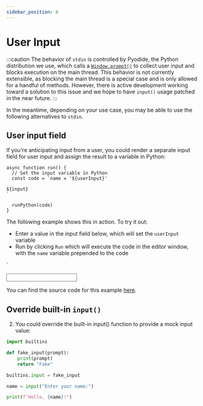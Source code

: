 ```yaml
---
sidebar_position: 8
---
```



# User Input

:::caution
The behavior of `stdin` is controlled by Pyodide, the Python distribution we use, which calls a [`Window.prompt()`](https://developer.mozilla.org/en-US/docs/Web/API/Window/prompt) to collect user input and blocks execution on the main thread. This behavior is not currently extensible, as blocking the main thread is a special case and is only allowed for a handful of methods. However, there is active development working toward a solution to this issue and we hope to have `input()` usage patched in the near future.
:::

In the meantime, depending on your use case, you may be able to use the following alternatives to `stdin`.

## User input field

If you're anticipating input from a user, you could render a separate input field for user input and assign the result to a variable in Python:

```tsx
async function run() {
  // Set the input variable in Python
  const code = `name = '${userInput}'

${input}
`

  runPython(code)
}
```

The following example shows this in action. To try it out:

- Enter a value in the input field below, which will set the `userInput` variable
- Run by clicking `Run` which will execute the code in the editor window, with the `name` variable prepended to the code

`

<Input code={exampleInputCode} />

You can find the source code for this example [here](https://github.com/elilambnz/react-py/blob/main/website/src/components/Input.tsx).

## Override built-in `input()`

2. You could override the built-in input() function to provide a mock input value:

```python
import builtins

def fake_input(prompt):
    print(prompt)
    return "Fake"

builtins.input = fake_input

name = input("Enter your name:")

print(f"Hello, {name}!")
```
